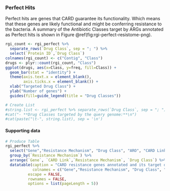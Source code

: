 ### Perfect Hits

Perfect hits are genes that CARD guarantee its functionality. Which means that these genes are likely functional and might be conferring resistance to the bacteria. A summary of the Antibiotic Classes target by ARGs annotated as Perfect hits is shown in Figure \@ref(fig:rgi-perfect-resistome-png).

```r
rgi_count <- rgi_perfect %>%
  separate_rows(`Drug Class`, sep = "; ") %>%
  select(`Protein ID`,`Drug Class`)
colnames(rgi_count) <- c("Contig", "Class")
drugs <- plyr::count(rgi_count, "Class")
ggplot(drugs, aes(x=Class, y=freq, fill=Class)) +
  geom_bar(stat = "identity") +
  theme(axis.text.x = element_blank(),
        axis.ticks.x = element_blank()) +
  xlab("Targeted Drug Class") +
  ylab("Number of genes") +
  guides(fill=guide_legend(title = "Drug Classes"))
```

```r
# Create List
#string.list <- rgi_perfect %>% separate_rows(`Drug Class`, sep = "; ") %>% pull(`Drug Class`) %>% sort() %>% unique()
#cat("- **Drug Classes targeted by the query genome:**\n")
#cat(paste("\t-", string.list), sep = '\n')
```

#### Supporting data

```r
# Produce Table
rgi_perfect %>%
  select("Gene","Resistance Mechanism", "Drug Class", "ARO", "CARD Link", "Query Protein Coordinates", "Description") %>%
  group_by(`Resistance Mechanism`) %>%
  arrange(`Gene`, `CARD Link`,`Resistance Mechanism`, `Drug Class`) %>%
  datatable(caption = "CARD resistance genes annotated and its target drug classes",
            colnames = c("Gene","Resistance Mechanism", "Drug Class", "ARO", "CARD Link", "Genome Coordinates", "Description"),
          escape = FALSE,
          rownames = FALSE,
          options = list(pageLength = 5))
```